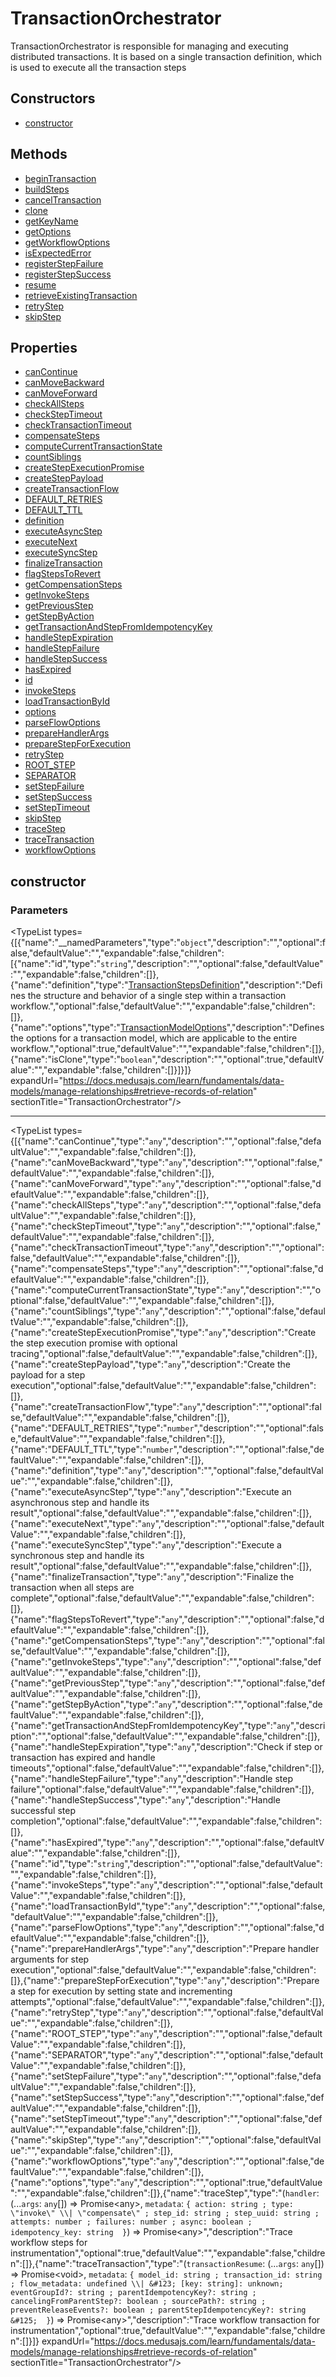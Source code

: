 
# TransactionOrchestrator

TransactionOrchestrator is responsible for managing and executing distributed transactions.
It is based on a single transaction definition, which is used to execute all the transaction steps

## Constructors

- [constructor](page.mdx#constructor)

## Methods

- [beginTransaction](../../TransactionOrchestrator/methods/workflows.TransactionOrchestrator.beginTransaction/page.mdx)
- [buildSteps](../../TransactionOrchestrator/methods/workflows.TransactionOrchestrator.buildSteps/page.mdx)
- [cancelTransaction](../../TransactionOrchestrator/methods/workflows.TransactionOrchestrator.cancelTransaction/page.mdx)
- [clone](../../TransactionOrchestrator/methods/workflows.TransactionOrchestrator.clone/page.mdx)
- [getKeyName](../../TransactionOrchestrator/methods/workflows.TransactionOrchestrator.getKeyName/page.mdx)
- [getOptions](../../TransactionOrchestrator/methods/workflows.TransactionOrchestrator.getOptions/page.mdx)
- [getWorkflowOptions](../../TransactionOrchestrator/methods/workflows.TransactionOrchestrator.getWorkflowOptions/page.mdx)
- [isExpectedError](../../TransactionOrchestrator/methods/workflows.TransactionOrchestrator.isExpectedError/page.mdx)
- [registerStepFailure](../../TransactionOrchestrator/methods/workflows.TransactionOrchestrator.registerStepFailure/page.mdx)
- [registerStepSuccess](../../TransactionOrchestrator/methods/workflows.TransactionOrchestrator.registerStepSuccess/page.mdx)
- [resume](../../TransactionOrchestrator/methods/workflows.TransactionOrchestrator.resume/page.mdx)
- [retrieveExistingTransaction](../../TransactionOrchestrator/methods/workflows.TransactionOrchestrator.retrieveExistingTransaction/page.mdx)
- [retryStep](../../TransactionOrchestrator/methods/workflows.TransactionOrchestrator.retryStep/page.mdx)
- [skipStep](../../TransactionOrchestrator/methods/workflows.TransactionOrchestrator.skipStep/page.mdx)

## Properties

- [canContinue](page.mdx#cancontinue)
- [canMoveBackward](page.mdx#canmovebackward)
- [canMoveForward](page.mdx#canmoveforward)
- [checkAllSteps](page.mdx#checkallsteps)
- [checkStepTimeout](page.mdx#checksteptimeout)
- [checkTransactionTimeout](page.mdx#checktransactiontimeout)
- [compensateSteps](page.mdx#compensatesteps)
- [computeCurrentTransactionState](page.mdx#computecurrenttransactionstate)
- [countSiblings](page.mdx#countsiblings)
- [createStepExecutionPromise](page.mdx#createstepexecutionpromise)
- [createStepPayload](page.mdx#createsteppayload)
- [createTransactionFlow](page.mdx#createtransactionflow)
- [DEFAULT\_RETRIES](page.mdx#default_retries)
- [DEFAULT\_TTL](page.mdx#default_ttl)
- [definition](page.mdx#definition)
- [executeAsyncStep](page.mdx#executeasyncstep)
- [executeNext](page.mdx#executenext)
- [executeSyncStep](page.mdx#executesyncstep)
- [finalizeTransaction](page.mdx#finalizetransaction)
- [flagStepsToRevert](page.mdx#flagstepstorevert)
- [getCompensationSteps](page.mdx#getcompensationsteps)
- [getInvokeSteps](page.mdx#getinvokesteps)
- [getPreviousStep](page.mdx#getpreviousstep)
- [getStepByAction](page.mdx#getstepbyaction)
- [getTransactionAndStepFromIdempotencyKey](page.mdx#gettransactionandstepfromidempotencykey)
- [handleStepExpiration](page.mdx#handlestepexpiration)
- [handleStepFailure](page.mdx#handlestepfailure)
- [handleStepSuccess](page.mdx#handlestepsuccess)
- [hasExpired](page.mdx#hasexpired)
- [id](page.mdx#id)
- [invokeSteps](page.mdx#invokesteps)
- [loadTransactionById](page.mdx#loadtransactionbyid)
- [options](page.mdx#options)
- [parseFlowOptions](page.mdx#parseflowoptions)
- [prepareHandlerArgs](page.mdx#preparehandlerargs)
- [prepareStepForExecution](page.mdx#preparestepforexecution)
- [retryStep](page.mdx#retrystep)
- [ROOT\_STEP](page.mdx#root_step)
- [SEPARATOR](page.mdx#separator)
- [setStepFailure](page.mdx#setstepfailure)
- [setStepSuccess](page.mdx#setstepsuccess)
- [setStepTimeout](page.mdx#setsteptimeout)
- [skipStep](page.mdx#skipstep)
- [traceStep](page.mdx#tracestep)
- [traceTransaction](page.mdx#tracetransaction)
- [workflowOptions](page.mdx#workflowoptions)

## constructor

### Parameters

<TypeList types={[{"name":"__namedParameters","type":"`object`","description":"","optional":false,"defaultValue":"","expandable":false,"children":[{"name":"id","type":"`string`","description":"","optional":false,"defaultValue":"","expandable":false,"children":[]},{"name":"definition","type":"[TransactionStepsDefinition](../../types/workflows.TransactionStepsDefinition/page.mdx)","description":"Defines the structure and behavior of a single step within a transaction workflow.","optional":false,"defaultValue":"","expandable":false,"children":[]},{"name":"options","type":"[TransactionModelOptions](../../types/workflows.TransactionModelOptions/page.mdx)","description":"Defines the options for a transaction model, which are applicable to the entire workflow.","optional":true,"defaultValue":"","expandable":false,"children":[]},{"name":"isClone","type":"`boolean`","description":"","optional":true,"defaultValue":"","expandable":false,"children":[]}]}]} expandUrl="https://docs.medusajs.com/learn/fundamentals/data-models/manage-relationships#retrieve-records-of-relation" sectionTitle="TransactionOrchestrator"/>

___

<TypeList types={[{"name":"canContinue","type":"`any`","description":"","optional":false,"defaultValue":"","expandable":false,"children":[]},{"name":"canMoveBackward","type":"`any`","description":"","optional":false,"defaultValue":"","expandable":false,"children":[]},{"name":"canMoveForward","type":"`any`","description":"","optional":false,"defaultValue":"","expandable":false,"children":[]},{"name":"checkAllSteps","type":"`any`","description":"","optional":false,"defaultValue":"","expandable":false,"children":[]},{"name":"checkStepTimeout","type":"`any`","description":"","optional":false,"defaultValue":"","expandable":false,"children":[]},{"name":"checkTransactionTimeout","type":"`any`","description":"","optional":false,"defaultValue":"","expandable":false,"children":[]},{"name":"compensateSteps","type":"`any`","description":"","optional":false,"defaultValue":"","expandable":false,"children":[]},{"name":"computeCurrentTransactionState","type":"`any`","description":"","optional":false,"defaultValue":"","expandable":false,"children":[]},{"name":"countSiblings","type":"`any`","description":"","optional":false,"defaultValue":"","expandable":false,"children":[]},{"name":"createStepExecutionPromise","type":"`any`","description":"Create the step execution promise with optional tracing","optional":false,"defaultValue":"","expandable":false,"children":[]},{"name":"createStepPayload","type":"`any`","description":"Create the payload for a step execution","optional":false,"defaultValue":"","expandable":false,"children":[]},{"name":"createTransactionFlow","type":"`any`","description":"","optional":false,"defaultValue":"","expandable":false,"children":[]},{"name":"DEFAULT_RETRIES","type":"`number`","description":"","optional":false,"defaultValue":"","expandable":false,"children":[]},{"name":"DEFAULT_TTL","type":"`number`","description":"","optional":false,"defaultValue":"","expandable":false,"children":[]},{"name":"definition","type":"`any`","description":"","optional":false,"defaultValue":"","expandable":false,"children":[]},{"name":"executeAsyncStep","type":"`any`","description":"Execute an asynchronous step and handle its result","optional":false,"defaultValue":"","expandable":false,"children":[]},{"name":"executeNext","type":"`any`","description":"","optional":false,"defaultValue":"","expandable":false,"children":[]},{"name":"executeSyncStep","type":"`any`","description":"Execute a synchronous step and handle its result","optional":false,"defaultValue":"","expandable":false,"children":[]},{"name":"finalizeTransaction","type":"`any`","description":"Finalize the transaction when all steps are complete","optional":false,"defaultValue":"","expandable":false,"children":[]},{"name":"flagStepsToRevert","type":"`any`","description":"","optional":false,"defaultValue":"","expandable":false,"children":[]},{"name":"getCompensationSteps","type":"`any`","description":"","optional":false,"defaultValue":"","expandable":false,"children":[]},{"name":"getInvokeSteps","type":"`any`","description":"","optional":false,"defaultValue":"","expandable":false,"children":[]},{"name":"getPreviousStep","type":"`any`","description":"","optional":false,"defaultValue":"","expandable":false,"children":[]},{"name":"getStepByAction","type":"`any`","description":"","optional":false,"defaultValue":"","expandable":false,"children":[]},{"name":"getTransactionAndStepFromIdempotencyKey","type":"`any`","description":"","optional":false,"defaultValue":"","expandable":false,"children":[]},{"name":"handleStepExpiration","type":"`any`","description":"Check if step or transaction has expired and handle timeouts","optional":false,"defaultValue":"","expandable":false,"children":[]},{"name":"handleStepFailure","type":"`any`","description":"Handle step failure","optional":false,"defaultValue":"","expandable":false,"children":[]},{"name":"handleStepSuccess","type":"`any`","description":"Handle successful step completion","optional":false,"defaultValue":"","expandable":false,"children":[]},{"name":"hasExpired","type":"`any`","description":"","optional":false,"defaultValue":"","expandable":false,"children":[]},{"name":"id","type":"`string`","description":"","optional":false,"defaultValue":"","expandable":false,"children":[]},{"name":"invokeSteps","type":"`any`","description":"","optional":false,"defaultValue":"","expandable":false,"children":[]},{"name":"loadTransactionById","type":"`any`","description":"","optional":false,"defaultValue":"","expandable":false,"children":[]},{"name":"parseFlowOptions","type":"`any`","description":"","optional":false,"defaultValue":"","expandable":false,"children":[]},{"name":"prepareHandlerArgs","type":"`any`","description":"Prepare handler arguments for step execution","optional":false,"defaultValue":"","expandable":false,"children":[]},{"name":"prepareStepForExecution","type":"`any`","description":"Prepare a step for execution by setting state and incrementing attempts","optional":false,"defaultValue":"","expandable":false,"children":[]},{"name":"retryStep","type":"`any`","description":"","optional":false,"defaultValue":"","expandable":false,"children":[]},{"name":"ROOT_STEP","type":"`any`","description":"","optional":false,"defaultValue":"","expandable":false,"children":[]},{"name":"SEPARATOR","type":"`any`","description":"","optional":false,"defaultValue":"","expandable":false,"children":[]},{"name":"setStepFailure","type":"`any`","description":"","optional":false,"defaultValue":"","expandable":false,"children":[]},{"name":"setStepSuccess","type":"`any`","description":"","optional":false,"defaultValue":"","expandable":false,"children":[]},{"name":"setStepTimeout","type":"`any`","description":"","optional":false,"defaultValue":"","expandable":false,"children":[]},{"name":"skipStep","type":"`any`","description":"","optional":false,"defaultValue":"","expandable":false,"children":[]},{"name":"workflowOptions","type":"`any`","description":"","optional":false,"defaultValue":"","expandable":false,"children":[]},{"name":"options","type":"`any`","description":"","optional":true,"defaultValue":"","expandable":false,"children":[]},{"name":"traceStep","type":"(`handler`: (...`args`: `any`[]) => Promise&#60;any&#62;, `metadata`: ``{ action: string ; type: \"invoke\" \\| \"compensate\" ; step_id: string ; step_uuid: string ; attempts: number ; failures: number ; async: boolean ; idempotency_key: string  }``) => Promise&#60;any&#62;","description":"Trace workflow steps for instrumentation","optional":true,"defaultValue":"","expandable":false,"children":[]},{"name":"traceTransaction","type":"(`transactionResume`: (...`args`: `any`[]) => Promise&#60;void&#62;, `metadata`: ``{ model_id: string ; transaction_id: string ; flow_metadata: undefined \\| &#123; [key: string]: unknown; eventGroupId?: string ; parentIdempotencyKey?: string ; cancelingFromParentStep?: boolean ; sourcePath?: string ; preventReleaseEvents?: boolean ; parentStepIdempotencyKey?: string  &#125;  }``) => Promise&#60;any&#62;","description":"Trace workflow transaction for instrumentation","optional":true,"defaultValue":"","expandable":false,"children":[]}]} expandUrl="https://docs.medusajs.com/learn/fundamentals/data-models/manage-relationships#retrieve-records-of-relation" sectionTitle="TransactionOrchestrator"/>
